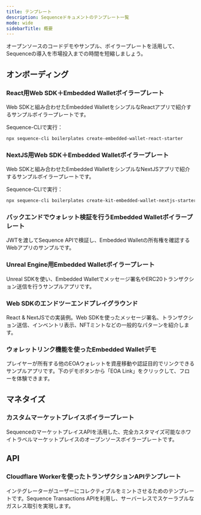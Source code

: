 ```yaml
---
title: テンプレート
description: Sequenceドキュメントのテンプレート一覧
mode: wide
sidebarTitle: 概要
---
```


オープンソースのコードデモやサンプル、ボイラープレートを活用して、Sequenceの導入を市場投入までの時間を短縮しましょう。

## オンボーディング

### React用Web SDK＋Embedded Walletボイラープレート
Web SDKと組み合わせたEmbedded WalletをシンプルなReactアプリで紹介するサンプルボイラープレートです。

Sequence-CLIで実行：

```bash
npx sequence-cli boilerplates create-embedded-wallet-react-starter
```

<CardGroup cols={2}>
  <Card title="リポジトリ" icon="github" href="https://github.com/0xsequence-demos/kit-embedded-wallet-react-boilerplate" horizontal />

  <Card title="デモ" icon="globe" href="https://kit-embedded-wallet-react-boilerplate.pages.dev/" horizontal />
</CardGroup>

### NextJS用Web SDK＋Embedded Walletボイラープレート
Web SDKと組み合わせたEmbedded WalletをシンプルなNextJSアプリで紹介するサンプルボイラープレートです。

Sequence-CLIで実行：

```bash
npx sequence-cli boilerplates create-kit-embedded-wallet-nextjs-starter
```

<CardGroup cols={2}>
  <Card title="リポジトリ" icon="github" href="https://github.com/0xsequence-demos/kit-embedded-wallet-nextjs-boilerplate" horizontal />

  <Card title="デモ" icon="globe" href="https://kit-embedded-wallet-nextjs-boilerplate.pages.dev/" horizontal />
</CardGroup>

### バックエンドでウォレット検証を行うEmbedded Walletボイラープレート
JWTを渡してSequence APIで検証し、Embedded Walletの所有権を確認するWebアプリのサンプルです。

<Card title="リポジトリ" icon="github" href="https://github.com/0xsequence-demos/embedded-wallet-verify-session" horizontal />

### Unreal Engine用Embedded Walletボイラープレート
Unreal SDKを使い、Embedded Walletでメッセージ署名やERC20トランザクション送信を行うサンプルアプリです。

<Card title="リポジトリ" icon="github" href="https://github.com/0xsequence/unreal-embedded-wallet-boilerplate" horizontal />

### Web SDKのエンドツーエンドプレイグラウンド
React & NextJSでの実装例。Web SDKを使ったメッセージ署名、トランザクション送信、インベントリ表示、NFTミントなどの一般的なパターンを紹介します。

<CardGroup cols={2}>
  <Card title="リポジトリ" icon="github" href="https://github.com/0xsequence/web-sdk/tree/master/examples" horizontal />

  <Card title="デモ" icon="globe" href="https://0xsequence.github.io/kit/" horizontal />
</CardGroup>

### ウォレットリンク機能を使ったEmbedded Walletデモ
プレイヤーが所有する他のEOAウォレットを資産移動や認証目的でリンクできるサンプルアプリです。下のデモボタンから「EOA Link」をクリックして、フローを体験できます。

<CardGroup cols={2}>
  <Card title="リポジトリ" icon="github" href="https://github.com/0xsequence-demos/demo-waas-wallet-link" horizontal />

  <Card title="デモ" icon="globe" href="https://0xsequence.github.io/demo-waas-auth/" horizontal />
</CardGroup>

## マネタイズ

### カスタムマーケットプレイスボイラープレート
SequenceのマーケットプレイスAPIを活用した、完全カスタマイズ可能なホワイトラベルマーケットプレイスのオープンソースボイラープレートです。

<CardGroup cols={2}>
  <Card title="リポジトリ" icon="github" href="https://github.com/0xsequence/marketplace-boilerplate" horizontal />

  <Card title="デモ" icon="globe" href="https://impressive-beaver-41204.sequence.market/" horizontal />
</CardGroup>

## API

### Cloudflare Workerを使ったトランザクションAPIテンプレート
インテグレーターがユーザーにコレクティブルをミントさせるためのテンプレートです。Sequence Transactions APIを利用し、サーバーレスでスケーラブルなガスレス取引を実現します。

<Card title="リポジトリ" icon="github" href="https://github.com/0xsequence-demos/template-cloudflare-worker-sequence-transactions-api" horizontal />